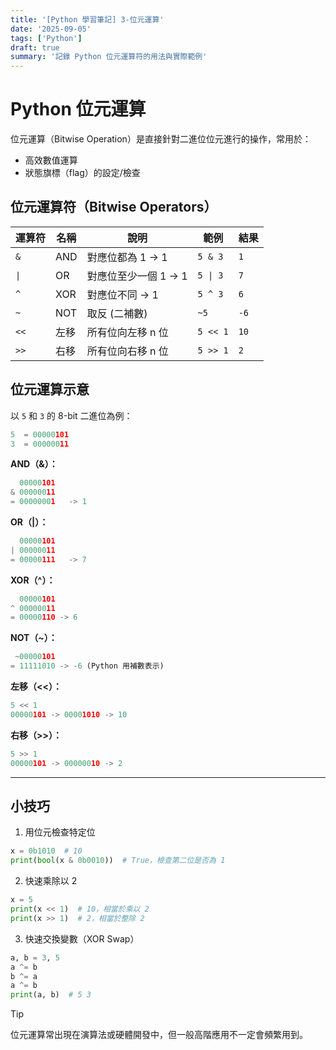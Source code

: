 ```yaml
---
title: '[Python 學習筆記] 3-位元運算'
date: '2025-09-05'
tags: ['Python']
draft: true
summary: '記錄 Python 位元運算符的用法與實際範例'
---
```


# Python 位元運算

位元運算（Bitwise Operation）是直接針對二進位位元進行的操作，常用於：

- 高效數值運算
- 狀態旗標（flag）的設定/檢查

## 位元運算符（Bitwise Operators）

| 運算符 | 名稱 | 說明                 | 範例     | 結果 |
| ------ | ---- | -------------------- | -------- | ---- |
| `&`    | AND  | 對應位都為 1 → 1     | `5 & 3`  | `1`  |
| `\|`   | OR   | 對應位至少一個 1 → 1 | `5 \| 3` | `7`  |
| `^`    | XOR  | 對應位不同 → 1       | `5 ^ 3`  | `6`  |
| `~`    | NOT  | 取反 (二補數)        | `~5`     | `-6` |
| `<<`   | 左移 | 所有位向左移 n 位    | `5 << 1` | `10` |
| `>>`   | 右移 | 所有位向右移 n 位    | `5 >> 1` | `2`  |

## 位元運算示意

以 `5` 和 `3` 的 8-bit 二進位為例：

```python
5  = 00000101
3  = 00000011
```

**AND（&）：**

```python
  00000101
& 00000011
= 00000001   -> 1
```

**OR（|）：**

```python
  00000101
| 00000011
= 00000111   -> 7
```

**XOR（^）：**

```python
  00000101
^ 00000011
= 00000110 -> 6
```

**NOT（~）：**

```python
 ~00000101
= 11111010 -> -6 (Python 用補數表示)
```

**左移（\<\<）：**

```python
5 << 1
00000101 -> 00001010 -> 10
```

**右移（>>）：**

```python
5 >> 1
00000101 -> 00000010 -> 2
```

---

## 小技巧

1. 用位元檢查特定位

```python
x = 0b1010  # 10
print(bool(x & 0b0010))  # True，檢查第二位是否為 1
```

2. 快速乘除以 2

```python
x = 5
print(x << 1)  # 10，相當於乘以 2
print(x >> 1)  # 2，相當於整除 2
```

3. 快速交換變數（XOR Swap）

```python
a, b = 3, 5
a ^= b
b ^= a
a ^= b
print(a, b)  # 5 3
```

> [!TIP]
> 位元運算常出現在演算法或硬體開發中，但一般高階應用不一定會頻繁用到。
